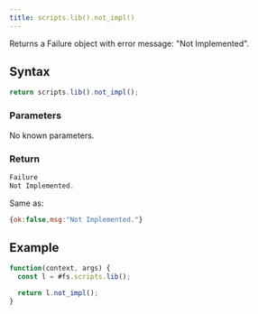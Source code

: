 ```yaml
---
title: scripts.lib().not_impl()
---
```


Returns a Failure object with error message: "Not Implemented".

## Syntax

```js
return scripts.lib().not_impl();
```

### Parameters

No known parameters.

### Return

```js
Failure
Not Implemented.
```

Same as:

```js
{ok:false,msg:"Not Implemented."}
```

## Example

```js
function(context, args) {
  const l = #fs.scripts.lib();

  return l.not_impl();
}
```
